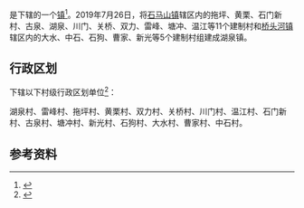 {{中国乡级行政区|43/13/82/117/000
| 电话区号 = 738
}}

'''{{PAGENAMEBASE}}'''是{{PRC admin/fullname|43/13/82/117/000|3}}下辖的一个[[行政建制镇|镇]]<ref>{{PRC admin/ref sgc|{{PRC admin/parent|43/13/82/117/000}}}}</ref>。2019年7月26日，将[[石马山镇|石马山镇]]辖区内的拖坪、黄栗、石门新村、古泉、湖泉、川门、关桥、双力、雷峰、塘冲、温江等11个建制村和[[桥头河镇|桥头河镇]]辖区内的大水、中石、石狗、曹家、新光等5个建制村组建成湖泉镇。

== 行政区划 ==
{{PAGENAMEBASE}}下辖以下村级行政区划单位<ref>{{PRC admin/ref sgc|43/13/82/117/000}}</ref>：

湖泉村、雷峰村、拖坪村、黄栗村、双力村、关桥村、川门村、温江村、石门新村、古泉村、塘冲村、新光村、石狗村、大水村、曹家村、中石村。

== 参考资料 ==
{{reflist}}

{{PRC admin/navcat|43/13/82/117/000}}